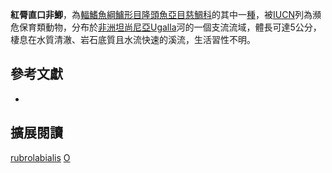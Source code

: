 {{Speciesbox
| name = 紅脣直口非鯽
| status = EN
| status_system = IUCN3.1
| image = 
| image_width = 260px
| image_caption = 
| genus = Orthochromis
| species = rubrolabialis
| authority = [[De_Vos_&_Seegers|De Vos & Seegers]], 1998
| synonyms = 
}}
'''紅脣直口非鯽'''，為[[輻鰭魚綱|輻鰭魚綱]][[鱸形目|鱸形目]][[隆頭魚亞目|隆頭魚亞目]][[慈鯛科|慈鯛科]]的其中一[[種|種]]，被[[IUCN|IUCN]]列為瀕危保育類動物，分布於[[非洲|非洲]][[坦尚尼亞|坦尚尼亞]]Ugalla河的一個支流流域，體長可達5公分，棲息在水質清澈、岩石底質且水流快速的溪流，生活習性不明。

== 參考文獻 ==
*{{FishBase_species|genus=Orthochromis|species=rubrolabialis|year=2013|month=4}}

== 擴展閱讀 ==
{{refbegin}}
{{wikispecies-inline|Orthochromis rubrolabialis|紅脣直口非鯽}}
{{refend}}
{{Taxonbar|from=Q3317948}}

[[Category:直口非鯽屬|rubrolabialis]]
[[Category:1998年描述的魚類|O]]


{{鱸形目小作品}}